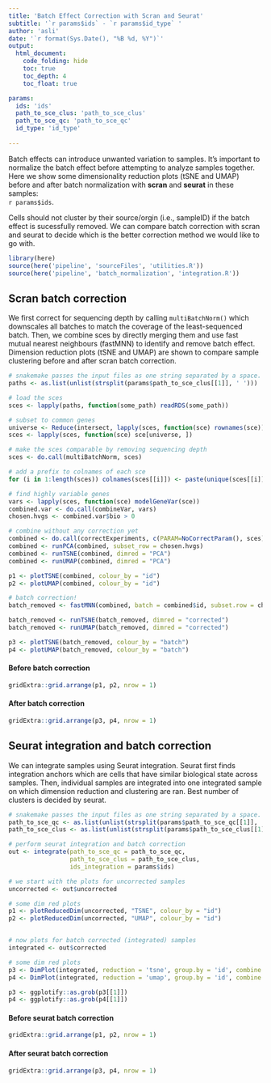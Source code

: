 ```yaml
---
title: 'Batch Effect Correction with Scran and Seurat'
subtitle: '`r params$ids` - `r params$id_type` '
author: 'asli'
date: '`r format(Sys.Date(), "%B %d, %Y")`'
output: 
  html_document:
    code_folding: hide
    toc: true
    toc_depth: 4
    toc_float: true

params:
  ids: 'ids'
  path_to_sce_clus: 'path_to_sce_clus'
  path_to_sce_qc: 'path_to_sce_qc'
  id_type: 'id_type'
  
---
```


Batch effects can introduce unwanted variation to samples. It's important to normalize the batch effect before attempting to analyze samples together. Here we show some dimensionality reduction plots (tSNE and UMAP) before and after batch normalization with **scran** and **seurat** in these samples:  
`r params$ids`. 

Cells should not cluster by their source/orgin (i.e., sampleID) if the batch effect is sucessfully removed. We can compare batch correction with scran and seurat to decide which is the better correction method we would like to go with.


```r

library(here)
source(here('pipeline', 'sourceFiles', 'utilities.R'))
source(here('pipeline', 'batch_normalization', 'integration.R'))

```


## Scran batch correction

We first correct for sequencing depth by calling `multiBatchNorm()` which downscales all batches to match the coverage of the least-sequenced batch. Then, we combine sces by directly merging them and use fast mutual nearest neighbours (fastMNN) to identify and remove batch effect. Dimension reduction plots (tSNE and UMAP) are shown to compare sample clustering before and after scran batch correction. 


```r

# snakemake passes the input files as one string separated by a space. we need to divide them into separate lists: 
paths <- as.list(unlist(strsplit(params$path_to_sce_clus[[1]], ' '))) 

# load the sces
sces <- lapply(paths, function(some_path) readRDS(some_path)) 

```

```r

# subset to common genes 
universe <- Reduce(intersect, lapply(sces, function(sce) rownames(sce)))
sces <- lapply(sces, function(sce) sce[universe, ])

# make the sces comparable by removing sequencing depth 
sces <- do.call(multiBatchNorm, sces)

# add a prefix to colnames of each sce 
for (i in 1:length(sces)) colnames(sces[[i]]) <- paste(unique(sces[[i]]$id), colnames(sces[[i]]), sep = ".")

# find highly variable genes  
vars <- lapply(sces, function(sce) modelGeneVar(sce))
combined.var <- do.call(combineVar, vars)
chosen.hvgs <- combined.var$bio > 0

# combine without any correction yet
combined <- do.call(correctExperiments, c(PARAM=NoCorrectParam(), sces))
combined <- runPCA(combined, subset_row = chosen.hvgs)
combined <- runTSNE(combined, dimred = "PCA")
combined <- runUMAP(combined, dimred = "PCA")

p1 <- plotTSNE(combined, colour_by = "id")
p2 <- plotUMAP(combined, colour_by = "id")

# batch correction! 
batch_removed <- fastMNN(combined, batch = combined$id, subset.row = chosen.hvgs)

batch_removed <- runTSNE(batch_removed, dimred = "corrected")
batch_removed <- runUMAP(batch_removed, dimred = "corrected")

p3 <- plotTSNE(batch_removed, colour_by = "batch")
p4 <- plotUMAP(batch_removed, colour_by = "batch")

```

#### **Before** batch correction  
```r

gridExtra::grid.arrange(p1, p2, nrow = 1)

```

#### **After** batch correction  
```r

gridExtra::grid.arrange(p3, p4, nrow = 1)

```



## Seurat integration and batch correction

We can integrate samples using Seurat integration. Seurat first finds integration anchors which are cells that have similar biological state across samples. Then, individual samples are integrated into one integrated sample on which dimension reduction and clustering are ran. Best number of clusters is decided by seurat.


```r

# snakemake passes the input files as one string separated by a space. we need to divide them into separate lists: 
path_to_sce_qc <- as.list(unlist(strsplit(params$path_to_sce_qc[[1]], ' '))) 
path_to_sce_clus <- as.list(unlist(strsplit(params$path_to_sce_clus[[1]], ' '))) 

# perform seurat integration and batch correction
out <- integrate(path_to_sce_qc = path_to_sce_qc, 
                 path_to_sce_clus = path_to_sce_clus, 
                 ids_integration = params$ids)

# we start with the plots for uncorrected samples  
uncorrected <- out$uncorrected

# some dim red plots 
p1 <- plotReducedDim(uncorrected, "TSNE", colour_by = "id") 
p2 <- plotReducedDim(uncorrected, "UMAP", colour_by = "id") 


# now plots for batch corrected (integrated) samples 
integrated <- out$corrected

# some dim red plots 
p3 <- DimPlot(integrated, reduction = 'tsne', group.by = 'id', combine = FALSE)
p4 <- DimPlot(integrated, reduction = 'umap', group.by = 'id', combine = FALSE)

p3 <- ggplotify::as.grob(p3[[1]])
p4 <- ggplotify::as.grob(p4[[1]])

```

#### **Before** seurat batch correction
```r

gridExtra::grid.arrange(p1, p2, nrow = 1)

```

#### **After** seurat batch correction  
```r

gridExtra::grid.arrange(p3, p4, nrow = 1)

```



